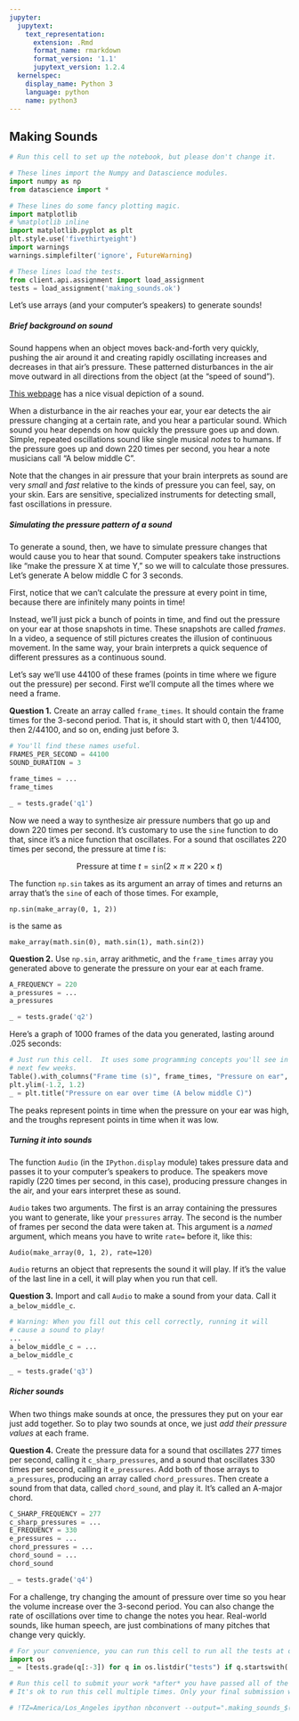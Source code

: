 ```yaml
---
jupyter:
  jupytext:
    text_representation:
      extension: .Rmd
      format_name: rmarkdown
      format_version: '1.1'
      jupytext_version: 1.2.4
  kernelspec:
    display_name: Python 3
    language: python
    name: python3
---
```


## Making Sounds

```python
# Run this cell to set up the notebook, but please don't change it.

# These lines import the Numpy and Datascience modules.
import numpy as np
from datascience import *

# These lines do some fancy plotting magic.
import matplotlib
# %matplotlib inline
import matplotlib.pyplot as plt
plt.style.use('fivethirtyeight')
import warnings
warnings.simplefilter('ignore', FutureWarning)

# These lines load the tests.
from client.api.assignment import load_assignment 
tests = load_assignment('making_sounds.ok')
```

Let's use arrays (and your computer's speakers) to generate sounds!

##### Brief background on sound
Sound happens when an object moves back-and-forth very quickly, pushing the air around it and creating rapidly oscillating increases and decreases in that air's pressure.  These patterned disturbances in the air move outward in all directions from the object (at the "speed of sound").

[This webpage](https://auditoryneuroscience.com/acoustics/sound_propagation) has a nice visual depiction of a sound.

When a disturbance in the air reaches your ear, your ear detects the air pressure changing at a certain rate, and you hear a particular sound.  Which sound you hear depends on how quickly the pressure goes up and down.  Simple, repeated oscillations sound like single musical *notes* to humans.  If the pressure goes up and down 220 times per second, you hear a note musicians call "A below middle C".

Note that the changes in air pressure that your brain interprets as sound are very *small* and *fast* relative to the kinds of pressure you can feel, say, on your skin.  Ears are sensitive, specialized instruments for detecting small, fast oscillations in pressure.


##### Simulating the pressure pattern of a sound
To generate a sound, then, we have to simulate pressure changes that would cause you to hear that sound.  Computer speakers take instructions like "make the pressure X at time Y," so we will to calculate those pressures.  Let's generate A below middle C for 3 seconds.

First, notice that we can't calculate the pressure at every point in time, because there are infinitely many points in time!

Instead, we'll just pick a bunch of points in time, and find out the pressure on your ear at those snapshots in time.  These snapshots are called *frames*.  In a video, a sequence of still pictures creates the illusion of continuous movement.  In the same way, your brain interprets a quick sequence of different pressures as a continuous sound.

Let's say we'll use 44100 of these frames (points in time where we figure out the pressure) per second.  First we'll compute all the times where we need a frame.

**Question 1.** Create an array called `frame_times`.  It should contain the frame times for the 3-second period.  That is, it should start with 0, then $1/44100$, then $2/44100$, and so on, ending just before $3$.

```python
# You'll find these names useful.
FRAMES_PER_SECOND = 44100
SOUND_DURATION = 3

frame_times = ...
frame_times
```

```python
_ = tests.grade('q1')
```

Now we need a way to synthesize air pressure numbers that go up and down 220 times per second.  It's customary to use the `sine` function to do that, since it's a nice function that oscillates.  For a sound that oscillates 220 times per second, the pressure at time $t$ is:

$$\text{Pressure at time }t = \texttt{sin}(2 \times \pi \times 220 \times t)$$

The function `np.sin` takes as its argument an array of times and returns an array that's the `sine` of each of those times.  For example,

    np.sin(make_array(0, 1, 2))

is the same as
    
    make_array(math.sin(0), math.sin(1), math.sin(2))

**Question 2.** Use `np.sin`, array arithmetic, and the `frame_times` array you generated above to generate the pressure on your ear at each frame.

```python
A_FREQUENCY = 220
a_pressures = ...
a_pressures
```

```python
_ = tests.grade('q2')
```

Here's a graph of 1000 frames of the data you generated, lasting around .025 seconds:

```python
# Just run this cell.  It uses some programming concepts you'll see in the
# next few weeks.
Table().with_columns("Frame time (s)", frame_times, "Pressure on ear", a_pressures).take(range(1000)).plot(0)
plt.ylim(-1.2, 1.2)
_ = plt.title("Pressure on ear over time (A below middle C)")
```

The peaks represent points in time when the pressure on your ear was high, and the troughs represent points in time when it was low.

##### Turning it into sounds
The function `Audio` (in the `IPython.display` module) takes pressure data and passes it to your computer's speakers to produce.  The speakers move rapidly (220 times per second, in this case), producing pressure changes in the air, and your ears interpret these as sound.

`Audio` takes two arguments.  The first is an array containing the pressures you want to generate, like your `pressures` array.  The second is the number of frames per second the data were taken at.  This argument is a *named* argument, which means you have to write `rate=` before it, like this:

    Audio(make_array(0, 1, 2), rate=120)

`Audio` returns an object that represents the sound it will play.  If it's the value of the last line in a cell, it will play when you run that cell.

**Question 3.** Import and call `Audio` to make a sound from your data.  Call it `a_below_middle_c`.

```python
# Warning: When you fill out this cell correctly, running it will
# cause a sound to play!
...
a_below_middle_c = ...
a_below_middle_c
```

```python
_ = tests.grade('q3')
```

##### Richer sounds
When two things make sounds at once, the pressures they put on your ear just add together.  So to play two sounds at once, we just *add their pressure values* at each frame.

**Question 4.** Create the pressure data for a sound that oscillates 277 times per second, calling it `c_sharp_pressures`, and a sound that oscillates 330 times per second, calling it `e_pressures`.  Add both of those arrays to `a_pressures`, producing an array called `chord_pressures`.  Then create a sound from that data, called `chord_sound`, and play it.  It's called an A-major chord.

```python
C_SHARP_FREQUENCY = 277
c_sharp_pressures = ...
E_FREQUENCY = 330
e_pressures = ...
chord_pressures = ...
chord_sound = ...
chord_sound
```

```python
_ = tests.grade('q4')
```

For a challenge, try changing the amount of pressure over time so you hear the volume increase over the 3-second period.  You can also change the rate of oscillations over time to change the notes you hear.  Real-world sounds, like human speech, are just combinations of many pitches that change very quickly.

```python
# For your convenience, you can run this cell to run all the tests at once!
import os
_ = [tests.grade(q[:-3]) for q in os.listdir("tests") if q.startswith('q')]
```

```python
# Run this cell to submit your work *after* you have passed all of the test cells.
# It's ok to run this cell multiple times. Only your final submission will be scored.

# !TZ=America/Los_Angeles ipython nbconvert --output=".making_sounds_$(date +%m%d_%H%M)_submission.html" making_sounds.ipynb
```
